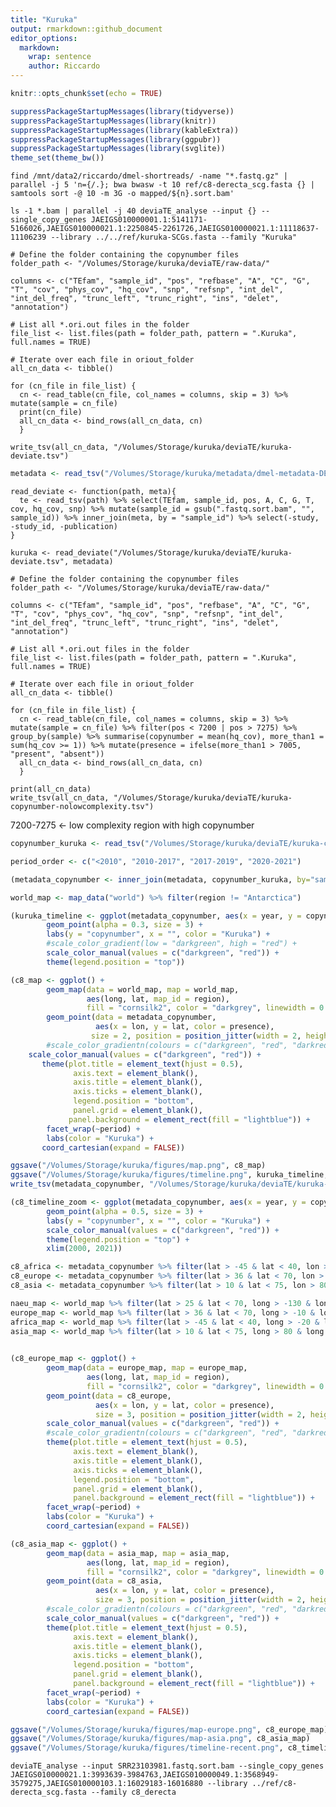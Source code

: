 ```yaml
---
title: "Kuruka"
output: rmarkdown::github_document
editor_options: 
  markdown: 
    wrap: sentence
    author: Riccardo
---
```


```r
knitr::opts_chunk$set(echo = TRUE)
```

```r
suppressPackageStartupMessages(library(tidyverse))
suppressPackageStartupMessages(library(knitr))
suppressPackageStartupMessages(library(kableExtra))
suppressPackageStartupMessages(library(ggpubr))
suppressPackageStartupMessages(library(svglite))
theme_set(theme_bw())
```

```{}
find /mnt/data2/riccardo/dmel-shortreads/ -name "*.fastq.gz" | parallel -j 5 'n={/.}; bwa bwasw -t 10 ref/c8-derecta_scg.fasta {} | samtools sort -@ 10 -m 3G -o mapped/${n}.sort.bam'

ls -1 *.bam | parallel -j 40 deviaTE_analyse --input {} --single_copy_genes JAEIGS010000001.1:5141171-5166026,JAEIGS010000021.1:2250845-2261726,JAEIGS010000021.1:11118637-11106239 --library ../../ref/kuruka-SCGs.fasta --family "Kuruka"
```

```{}
# Define the folder containing the copynumber files
folder_path <- "/Volumes/Storage/kuruka/deviaTE/raw-data/"

columns <- c("TEfam", "sample_id", "pos", "refbase", "A", "C", "G", "T", "cov", "phys_cov", "hq_cov", "snp", "refsnp", "int_del", "int_del_freq", "trunc_left", "trunc_right", "ins", "delet", "annotation")

# List all *.ori.out files in the folder
file_list <- list.files(path = folder_path, pattern = ".Kuruka", full.names = TRUE)

# Iterate over each file in oriout_folder
all_cn_data <- tibble()

for (cn_file in file_list) {
  cn <- read_table(cn_file, col_names = columns, skip = 3) %>% mutate(sample = cn_file)
  print(cn_file)
  all_cn_data <- bind_rows(all_cn_data, cn)
  }
  
write_tsv(all_cn_data, "/Volumes/Storage/kuruka/deviaTE/kuruka-deviate.tsv")
```

```r
metadata <- read_tsv("/Volumes/Storage/kuruka/metadata/dmel-metadata-DEST2.tsv")
```

```{}
read_deviate <- function(path, meta){
  te <- read_tsv(path) %>% select(TEfam, sample_id, pos, A, C, G, T, cov, hq_cov, snp) %>% mutate(sample_id = gsub(".fastq.sort.bam", "", sample_id)) %>% inner_join(meta, by = "sample_id") %>% select(-study, -study_id, -publication)
}

kuruka <- read_deviate("/Volumes/Storage/kuruka/deviaTE/kuruka-deviate.tsv", metadata)
```

```{}
# Define the folder containing the copynumber files
folder_path <- "/Volumes/Storage/kuruka/deviaTE/raw-data/"

columns <- c("TEfam", "sample_id", "pos", "refbase", "A", "C", "G", "T", "cov", "phys_cov", "hq_cov", "snp", "refsnp", "int_del", "int_del_freq", "trunc_left", "trunc_right", "ins", "delet", "annotation")

# List all *.ori.out files in the folder
file_list <- list.files(path = folder_path, pattern = ".Kuruka", full.names = TRUE)

# Iterate over each file in oriout_folder
all_cn_data <- tibble()

for (cn_file in file_list) {
  cn <- read_table(cn_file, col_names = columns, skip = 3) %>% mutate(sample = cn_file) %>% filter(pos < 7200 | pos > 7275) %>% group_by(sample) %>% summarise(copynumber = mean(hq_cov), more_than1 = sum(hq_cov >= 1)) %>% mutate(presence = ifelse(more_than1 > 7005, "present", "absent"))
  all_cn_data <- bind_rows(all_cn_data, cn)
  }

print(all_cn_data)
write_tsv(all_cn_data, "/Volumes/Storage/kuruka/deviaTE/kuruka-copynumber-nolowcomplexity.tsv")
```

7200-7275 <- low complexity region with high copynumber

```r
copynumber_kuruka <- read_tsv("/Volumes/Storage/kuruka/deviaTE/kuruka-copynumber-nolowcomplexity.tsv") %>% mutate(sample = gsub("/Volumes/Storage/kuruka/deviaTE/raw-data//", "", sample), sample = gsub(".fastq.sort.bam.Kuruka", "", sample))

period_order <- c("<2010", "2010-2017", "2017-2019", "2020-2021")

(metadata_copynumber <- inner_join(metadata, copynumber_kuruka, by="sample") %>% mutate(period = case_when(year<2010 ~ "<2010", year>=2010 & year<2017 ~ "2010-2017", year>=2017 & year < 2020 ~ "2017-2019", TRUE ~ "2020-2021"), period = factor(period, levels = period_order)) %>% arrange(desc(copynumber)))

world_map <- map_data("world") %>% filter(region != "Antarctica")

(kuruka_timeline <- ggplot(metadata_copynumber, aes(x = year, y = copynumber, color = presence)) +
        geom_point(alpha = 0.3, size = 3) +
        labs(y = "copynumber", x = "", color = "Kuruka") +
        #scale_color_gradient(low = "darkgreen", high = "red") +
        scale_color_manual(values = c("darkgreen", "red")) +
        theme(legend.position = "top"))

(c8_map <- ggplot() +
        geom_map(data = world_map, map = world_map, 
                 aes(long, lat, map_id = region), 
                 fill = "cornsilk2", color = "darkgrey", linewidth = 0.1) +
        geom_point(data = metadata_copynumber, 
                   aes(x = lon, y = lat, color = presence), 
                  size = 2, position = position_jitter(width = 2, height = 2), alpha = 0.3) +
        #scale_color_gradientn(colours = c("darkgreen", "red", "darkred")) +
    scale_color_manual(values = c("darkgreen", "red")) +
       theme(plot.title = element_text(hjust = 0.5), 
              axis.text = element_blank(), 
              axis.title = element_blank(), 
              axis.ticks = element_blank(), 
              legend.position = "bottom", 
              panel.grid = element_blank(), 
             panel.background = element_rect(fill = "lightblue")) +
        facet_wrap(~period) +
        labs(color = "Kuruka") +
       coord_cartesian(expand = FALSE))

ggsave("/Volumes/Storage/kuruka/figures/map.png", c8_map)
ggsave("/Volumes/Storage/kuruka/figures/timeline.png", kuruka_timeline, height = 2, dpi = 600)
write_tsv(metadata_copynumber, "/Volumes/Storage/kuruka/deviaTE/kuruka-copynumber-nolowcomplexity-metadata.tsv")
```

```r
(c8_timeline_zoom <- ggplot(metadata_copynumber, aes(x = year, y = copynumber, color = presence)) +
        geom_point(alpha = 0.5, size = 3) +
        labs(y = "copynumber", x = "", color = "Kuruka") +
        scale_color_manual(values = c("darkgreen", "red")) +
        theme(legend.position = "top") +
        xlim(2000, 2021))

c8_africa <- metadata_copynumber %>% filter(lat > -45 & lat < 40, lon > -20 & lon < 55)
c8_europe <- metadata_copynumber %>% filter(lat > 36 & lat < 70, lon > -10 & lon < 40)
c8_asia <- metadata_copynumber %>% filter(lat > 10 & lat < 75, lon > 80 & lon < 140) %>% mutate(period = case_when(year==2017 ~ "2017", year==2020 ~ "2020", TRUE~"<2017"))

naeu_map <- world_map %>% filter(lat > 25 & lat < 70, long > -130 & long < 45)
europe_map <- world_map %>% filter(lat > 36 & lat < 70, long > -10 & long < 40)
africa_map <- world_map %>% filter(lat > -45 & lat < 40, long > -20 & long < 55)
asia_map <- world_map %>% filter(lat > 10 & lat < 75, long > 80 & long < 140)

  
(c8_europe_map <- ggplot() +
        geom_map(data = europe_map, map = europe_map, 
                 aes(long, lat, map_id = region), 
                 fill = "cornsilk2", color = "darkgrey", linewidth = 0.1) +
        geom_point(data = c8_europe, 
                   aes(x = lon, y = lat, color = presence), 
                   size = 3, position = position_jitter(width = 2, height = 2), alpha = 0.4) +
        scale_color_manual(values = c("darkgreen", "red")) +
        #scale_color_gradientn(colours = c("darkgreen", "red", "darkred")) +
        theme(plot.title = element_text(hjust = 0.5), 
              axis.text = element_blank(), 
              axis.title = element_blank(), 
              axis.ticks = element_blank(), 
              legend.position = "bottom", 
              panel.grid = element_blank(), 
              panel.background = element_rect(fill = "lightblue")) +
        facet_wrap(~period) +
        labs(color = "Kuruka") +
        coord_cartesian(expand = FALSE))

(c8_asia_map <- ggplot() +
        geom_map(data = asia_map, map = asia_map, 
                 aes(long, lat, map_id = region), 
                 fill = "cornsilk2", color = "darkgrey", linewidth = 0.1) +
        geom_point(data = c8_asia, 
                   aes(x = lon, y = lat, color = presence), 
                   size = 3, position = position_jitter(width = 2, height = 2), alpha = 0.4) +
        #scale_color_gradientn(colours = c("darkgreen", "red", "darkred")) +
        scale_color_manual(values = c("darkgreen", "red")) +
        theme(plot.title = element_text(hjust = 0.5), 
              axis.text = element_blank(), 
              axis.title = element_blank(), 
              axis.ticks = element_blank(), 
              legend.position = "bottom", 
              panel.grid = element_blank(), 
              panel.background = element_rect(fill = "lightblue")) +
        facet_wrap(~period) +
        labs(color = "Kuruka") +
        coord_cartesian(expand = FALSE))

ggsave("/Volumes/Storage/kuruka/figures/map-europe.png", c8_europe_map)
ggsave("/Volumes/Storage/kuruka/figures/map-asia.png", c8_asia_map)
ggsave("/Volumes/Storage/kuruka/figures/timeline-recent.png", c8_timeline_zoom, height = 2, width = 5, dpi = 600)
```

```{}
deviaTE_analyse --input SRR23103981.fastq.sort.bam --single_copy_genes JAEIGS010000021.1:3993639-3984763,JAEIGS010000049.1:3568949-3579275,JAEIGS010000103.1:16029183-16016880 --library ../ref/c8-derecta_scg.fasta --family c8_derecta
```
